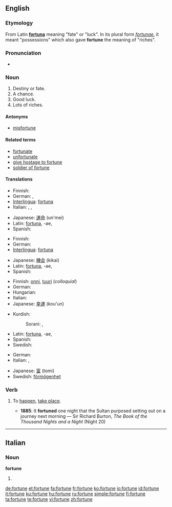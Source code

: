 ==English==

{{rank|foreign|native|members|958|fortune|glass|silver|winter}}

===Etymology===
From Latin '''[[fortuna]]''' meaning "fate" or "luck". In its plural form ''[[fortunae]]'', it meant "possessions" which also gave '''fortune''' the meaning of "riches".

===Pronunciation===
* {{audio|en-us-fortune.ogg|Audio (US)}}

===Noun===
{{en-noun}}

# Destiny or fate.
# A chance.
# Good luck.
# Lots of riches.

====Antonyms====
* [[misfortune]]

====Related terms====
* [[fortunate]]
* [[unfortunate]]
* [[give hostage to fortune]]
* [[soldier of fortune]]

====Translations====
{{trans-top|destiny or fate}}
* Finnish: {{t+|fi|kohtalo}}
* German: {{t+|de|Schicksal|n}}, {{t+|de|Glück|n}}
* [[Interlingua]]: [[fortuna]]
* Italian: {{t+|it|sorte|f}}, {{t+|it|destino|m}}, {{t+|it|fortuna|f}}
{{trans-mid}}
* Japanese: [[運命]] (un'mei)
* Latin: [[fortuna]], -ae, {{f}}
* Spanish: {{t-|es|fortuna|f}}
{{trans-bottom}}

{{trans-top|a chance}}
* Finnish: {{t-|fi|sattuma}}
* German: {{t+|de|Glück|n}}
* [[Interlingua]]: [[fortuna]]
{{trans-mid}}
* Japanese: [[機会]] (kikai)
* Latin: [[fortuna]], -ae, {{f}}
* Spanish: {{t-|es|fortuna|f}}
{{trans-bottom}}

{{trans-top|good luck}}
* Finnish: [[onni#Finnish|onni]], [[tuuri]] (''colloquial'')
* German: {{t+|de|Glück|n}}
* Hungarian: {{t+|hu|szerencse}}
* Italian: {{t+|it|fortuna|f}}
* Japanese: [[幸運]] (kou'un)
{{trans-mid}}
* Kurdish: 
*: Sorani: {{t|ku|نوخشه|tr=nuxshe|sc=KUchar}}, {{t|ku|خۆشبه‌خت|tr=xoshbext|sc=KUchar}}
* Latin: [[fortuna]], -ae, {{f}}
* Spanish: {{t-|es|fortuna|f}}
* Swedish: {{t+|sv|tur|c}}
{{trans-bottom}}

{{trans-top|lots of riches}}
* German: {{t+|de|Vermögen|n}}
* Italian: {{t+|it|fortuna|f}}, {{t-|it|dote|f}}
{{trans-mid}}
* Japanese: [[富]] (tomi)
* Swedish: [[förmögenhet]] {{c}}
{{trans-bottom}}

===Verb===
{{en-verb|fortun|es}}

# {{context|obsolete|intransitive}} To [[happen]], [[take place]].
#* '''1885''': It '''fortuned''' one night that the Sultan purposed setting out on a journey next morning — Sir Richard Burton, ''The Book of the Thousand Nights and a Night'' (Night 20)

----

==Italian==

===Noun===
'''fortune''' {{f}}

# {{plural of|fortuna|lang=Italian}}

[[de:fortune]]
[[et:fortune]]
[[fa:fortune]]
[[fr:fortune]]
[[ko:fortune]]
[[io:fortune]]
[[id:fortune]]
[[it:fortune]]
[[ku:fortune]]
[[hu:fortune]]
[[ru:fortune]]
[[simple:fortune]]
[[fi:fortune]]
[[ta:fortune]]
[[te:fortune]]
[[vi:fortune]]
[[zh:fortune]]
